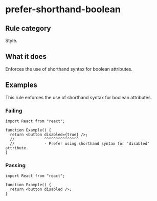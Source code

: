 # prefer-shorthand-boolean

## Rule category

Style.

## What it does

Enforces the use of shorthand syntax for boolean attributes.

## Examples

This rule enforces the use of shorthand syntax for boolean attributes.

### Failing

```tsx
import React from "react";

function Example() {
  return <button disabled={true} />;
  //             ^^^^^^^^^^^^^^^
  //             - Prefer using shorthand syntax for 'disabled' attribute.
}
```

### Passing

```tsx
import React from "react";

function Example() {
  return <button disabled />;
}
```
